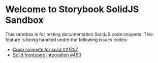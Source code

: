 
<Meta title="Introduction" />

# Welcome to Storybook SolidJS Sandbox

This sandbox is for testing documentation SolidJS code snippets. This feature is being
handled under the following issues codes:

- [Code snippets for solid #21207](https://github.com/storybookjs/storybook/pull/21207)
- [Solid frontpage integration #490](https://github.com/storybookjs/frontpage/pull/490)
